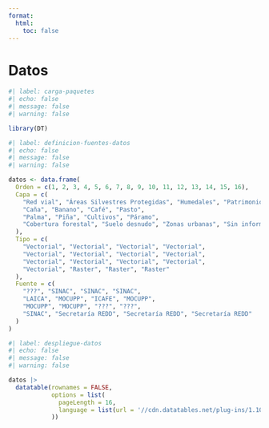 ```yaml
---
format:
  html:
    toc: false
---
```


# Datos {.unnumbered}

```r
#| label: carga-paquetes
#| echo: false
#| message: false
#| warning: false

library(DT)
```

```r
#| label: definicion-fuentes-datos
#| echo: false
#| message: false
#| warning: false

datos <- data.frame(
  Orden = c(1, 2, 3, 4, 5, 6, 7, 8, 9, 10, 11, 12, 13, 14, 15, 16),
  Capa = c(
    "Red vial", "Áreas Silvestres Protegidas", "Humedales", "Patrimonio Natural del Estado",
    "Caña", "Banano", "Café", "Pasto",
    "Palma", "Piña", "Cultivos", "Páramo",
    "Cobertura forestal", "Suelo desnudo", "Zonas urbanas", "Sin información"
  ),
  Tipo = c(
    "Vectorial", "Vectorial", "Vectorial", "Vectorial",
    "Vectorial", "Vectorial", "Vectorial", "Vectorial",
    "Vectorial", "Vectorial", "Vectorial", "Vectorial",
    "Vectorial", "Raster", "Raster", "Raster"
  ),
  Fuente = c(
    "???", "SINAC", "SINAC", "SINAC",
    "LAICA", "MOCUPP", "ICAFE", "MOCUPP",
    "MOCUPP", "MOCUPP", "???", "???",
    "SINAC", "Secretaría REDD", "Secretaría REDD", "Secretaría REDD"
  )
)
```

```r
#| label: despliegue-datos
#| echo: false
#| message: false
#| warning: false

datos |>
  datatable(rownames = FALSE,
            options = list(
              pageLength = 16,
              language = list(url = '//cdn.datatables.net/plug-ins/1.10.11/i18n/Spanish.json')
            ))
```

